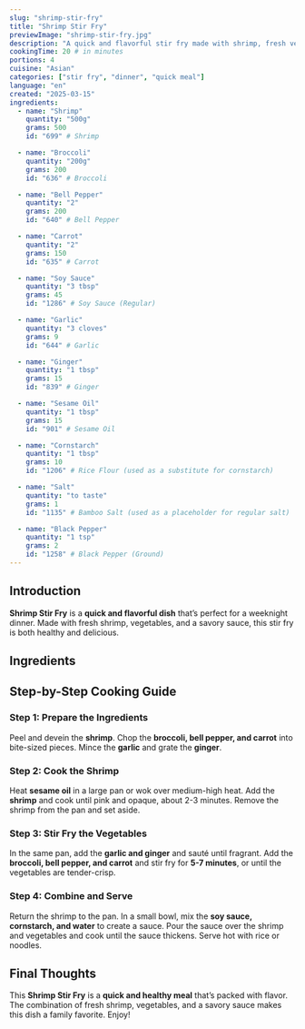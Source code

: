 ```yaml
---
slug: "shrimp-stir-fry"
title: "Shrimp Stir Fry"
previewImage: "shrimp-stir-fry.jpg"
description: "A quick and flavorful stir fry made with shrimp, fresh vegetables, and a savory sauce, perfect for a weeknight dinner."
cookingTime: 20 # in minutes
portions: 4
cuisine: "Asian"
categories: ["stir fry", "dinner", "quick meal"]
language: "en"
created: "2025-03-15"
ingredients:
  - name: "Shrimp"
    quantity: "500g"
    grams: 500
    id: "699" # Shrimp

  - name: "Broccoli"
    quantity: "200g"
    grams: 200
    id: "636" # Broccoli

  - name: "Bell Pepper"
    quantity: "2"
    grams: 200
    id: "640" # Bell Pepper

  - name: "Carrot"
    quantity: "2"
    grams: 150
    id: "635" # Carrot

  - name: "Soy Sauce"
    quantity: "3 tbsp"
    grams: 45
    id: "1286" # Soy Sauce (Regular)

  - name: "Garlic"
    quantity: "3 cloves"
    grams: 9
    id: "644" # Garlic

  - name: "Ginger"
    quantity: "1 tbsp"
    grams: 15
    id: "839" # Ginger

  - name: "Sesame Oil"
    quantity: "1 tbsp"
    grams: 15
    id: "901" # Sesame Oil

  - name: "Cornstarch"
    quantity: "1 tbsp"
    grams: 10
    id: "1206" # Rice Flour (used as a substitute for cornstarch)

  - name: "Salt"
    quantity: "to taste"
    grams: 1
    id: "1135" # Bamboo Salt (used as a placeholder for regular salt)

  - name: "Black Pepper"
    quantity: "1 tsp"
    grams: 2
    id: "1258" # Black Pepper (Ground)
---
```



## Introduction

**Shrimp Stir Fry** is a **quick and flavorful dish** that’s perfect for a weeknight dinner. Made with fresh shrimp, vegetables, and a savory sauce, this stir fry is both healthy and delicious.

## Ingredients

<IngredientsList
  ingredients={frontmatter.ingredients}
  portions={frontmatter.portions}
/>

## Step-by-Step Cooking Guide

### Step 1: Prepare the Ingredients

Peel and devein the **shrimp**. Chop the **broccoli, bell pepper, and carrot** into bite-sized pieces. Mince the **garlic** and grate the **ginger**.

<CookingStep
  action="cutting-fish-shrimps"
  alt="Preparing shrimp and vegetables"
/>

### Step 2: Cook the Shrimp

Heat **sesame oil** in a large pan or wok over medium-high heat. Add the **shrimp** and cook until pink and opaque, about 2-3 minutes. Remove the shrimp from the pan and set aside.

<CookingStep action="frying-pan-fish-shrimps" alt="Cooking shrimp in a pan" />

### Step 3: Stir Fry the Vegetables

In the same pan, add the **garlic and ginger** and sauté until fragrant. Add the **broccoli, bell pepper, and carrot** and stir fry for **5-7 minutes**, or until the vegetables are tender-crisp.

<CookingStep
  action="frying-shrimp-veggies"
  alt="Stir frying vegetables in a pan"
/>

### Step 4: Combine and Serve

Return the shrimp to the pan. In a small bowl, mix the **soy sauce, cornstarch, and water** to create a sauce. Pour the sauce over the shrimp and vegetables and cook until the sauce thickens. Serve hot with rice or noodles.

## Final Thoughts

This **Shrimp Stir Fry** is a **quick and healthy meal** that’s packed with flavor. The combination of fresh shrimp, vegetables, and a savory sauce makes this dish a family favorite. Enjoy!

<NutritionFacts ingredients={frontmatter.ingredients} />
